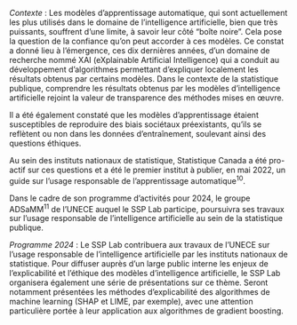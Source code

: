 *Contexte* : Les modèles d'apprentissage automatique, qui sont
actuellement les plus utilisés dans le domaine de l'intelligence
artificielle, bien que très puissants, souffrent d'une limite, à savoir
leur côté "boîte noire". Cela pose la question de la confiance qu'on
peut accorder à ces modèles. Ce constat a donné lieu à l'émergence, ces
dix dernières années, d'un domaine de recherche nommé XAI (eXplainable
Artificial Intelligence) qui a conduit au développement d'algorithmes
permettant d'expliquer localement les résultats obtenus par certains
modèles. Dans le contexte de la statistique publique, comprendre les
résultats obtenus par les modèles d'intelligence artificielle rejoint la
valeur de transparence des méthodes mises en œuvre.



Il a été également constaté que les modèles d'apprentissage étaient
susceptibles de reproduire des biais sociétaux préexistants, qu'ils se
reflètent ou non dans les données d'entraînement, soulevant ainsi des
questions éthiques.



Au sein des instituts nationaux de statistique, Statistique Canada a été
pro-actif sur ces questions et a été le premier institut à publier, en
mai 2022, un guide sur l'usage responsable de l'apprentissage
automatique^10^.



Dans le cadre de son programme d'activités pour 2024, le groupe
ADSaMM^11^ de l'UNECE auquel le SSP Lab participe, poursuivra ses
travaux sur l'usage responsable de l'intelligence artificielle au sein
de la statistique publique.



*Programme 2024* : Le SSP Lab contribuera aux travaux de l'UNECE sur
l'usage responsable de l'intelligence artificielle par les instituts
nationaux de statistique. Pour diffuser auprès d'un large public interne
les enjeux de l'explicabilité et l'éthique des modèles d'intelligence
artificielle, le SSP Lab organisera également une série de présentations
sur ce thème. Seront notamment présentées les méthodes d'explicabilité
des algorithmes de machine learning (SHAP et LIME, par exemple), avec
une attention particulière portée à leur application aux algorithmes de
gradient boosting.